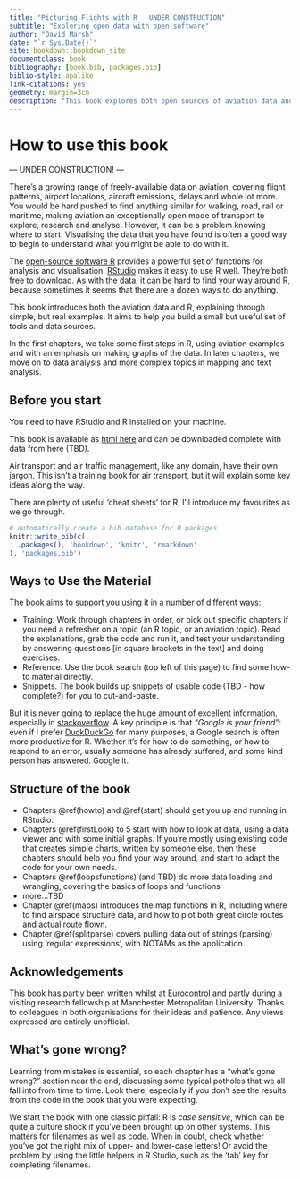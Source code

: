 ```yaml
--- 
title: "Picturing Flights with R   UNDER CONSTRUCTION"
subtitle: "Exploring open data with open software"
author: "David Marsh"
date: "`r Sys.Date()`"
site: bookdown::bookdown_site
documentclass: book
bibliography: [book.bib, packages.bib]
biblio-style: apalike
link-citations: yes
geometry: margin=3cm
description: "This book explores both open sources of aviation data and how to use the open tools of R and RStudio to understand that data. It's intended as a training course and guidebook, with exercises and pointers to more information along the way.  --- UNDER CONSTRUCTION ---"
---
```


# How to use this book {#howto}
--- UNDER CONSTRUCTION! ---

There's a growing range of freely-available data on aviation, covering flight patterns, airport locations, aircraft emissions, delays and whole lot more. You would be hard pushed to find anything similar for walking, road, rail or maritime, making aviation an exceptionally open mode of transport to explore, research and analyse. However, it can be a problem knowing where to start. Visualising the data that you have found is often a good way to begin to understand what you might be able to do with it. 

The [open-source software R](https://cran.r-project.org) provides a powerful set of functions for analysis and visualisation. [RStudio](https://posit.co/download/rstudio-desktop/) makes it easy to use R well. They're both free to download. As with the data, it can be hard to find your way around R, because sometimes it seems that there are a dozen ways to do anything. 

This book introduces both the aviation data and R, explaining through simple, but real examples. It aims to help you build a small but useful set of tools and data sources.

In the first chapters, we take some first steps in R, using aviation examples and with an emphasis on making graphs of the data. In later chapters, we move on to data analysis and more complex topics in mapping and text analysis.

## Before you start

You need to have RStudio and R installed on your machine.


This book is available as [html here](https://david6marsh.github.io/flights_in_R/) and can be downloaded complete with data from here (TBD).

Air transport and air traffic management, like any domain, have their own jargon. This isn't a training book for air transport, but it will explain some key ideas along the way.

There are plenty of useful 'cheat sheets' for R, I'll introduce my favourites as we go through.

```r
# automatically create a bib database for R packages
knitr::write_bib(c(
  .packages(), 'bookdown', 'knitr', 'rmarkdown'
), 'packages.bib')
```


## Ways to Use the Material

The book aims to support you using it in a number of different ways:

* Training. Work through chapters in order, or pick out specific chapters if you need a refresher on a topic (an R topic, or an aviation topic). Read the explanations, grab the code and run it, and test your understanding by answering questions [in square brackets in the text] and doing exercises.
* Reference. Use the book search (top left of this page) to find some how-to material directly.
* Snippets. The book builds up snippets of usable code (TBD - how complete?) for you to cut-and-paste.

But it is never going to replace the huge amount of excellent information, especially in [stackoverflow](https://stackoverflow.com/). A key principle is that _"Google is your friend"_: even if I prefer [DuckDuckGo](https://www.duckduckgo.com) for many purposes, a Google search is often more productive for R. Whether it's for how to do something, or how to respond to an error, usually someone has already suffered, and some kind person has answered. Google it.

## Structure of the book

* Chapters \@ref(howto) and \@ref(start) should get you up and running in RStudio.
* Chapters \@ref(firstLook) to 5 start with how to look at data, using a data viewer and with some initial graphs. If you're mostly using existing code that creates simple charts, written by someone else, then these chapters should help you find your way around, and start to adapt the code for your own needs.
* Chapters \@ref(loopsfunctions) (and TBD) do more data loading and wrangling, covering the basics of loops and functions
* more...TBD
* Chapter \@ref(maps) introduces the map functions in R, including where to find airspace structure data, and how to plot both great circle routes and actual route flown.
* Chapter \@ref(splitparse) covers pulling data out of strings (parsing) using 'regular expressions', with NOTAMs as the application.

## Acknowledgements

This book has partly been written whilst at [Eurocontrol](www.eurocontrol.int) and partly during a visiting research fellowship at Manchester Metropolitan University. Thanks to colleagues in both organisations for their ideas and patience. Any views expressed are entirely unofficial.

## What's gone wrong?

Learning from mistakes is essential, so each chapter has a "what's gone wrong?" section near the end, discussing some typical potholes that we all fall into from time to time. Look there, especially if you don't see the results from the code in the book that you were expecting.

We start the book with one classic pitfall: R is *case sensitive*, which can be quite a culture shock if you've been brought up on other systems. This matters for filenames as well as code. When in doubt, check whether you've got the right mix of upper- and lower-case letters! Or avoid the problem by using the little helpers in R Studio, such as the 'tab' key for completing filenames.

